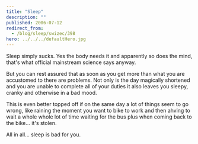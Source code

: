 ```yaml
---
title: "Sleep"
description: ""
published: 2006-07-12
redirect_from:
  - /blog/sleep/swizec/398
hero: ../../../defaultHero.jpg
---
```


Sleep simply sucks. Yes the body needs it and apparently so does the mind, that's what official mainstream science says anyway.

But you can rest assured that as soon as you get more than what you are accustomed to there are problems. Not only is the day magically shortened and you are unable to complete all of your duties it also leaves you sleepy, cranky and otherwise in a bad mood.

This is even better topped off if on the same day a lot of things seem to go wrong, like raining the moment you want to bike to work and then ahving to wait a whole whole lot of time waiting for the bus plus when coming back to the bike... it's stolen.

All in all... sleep is bad for you.

